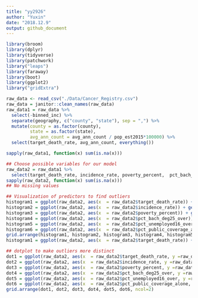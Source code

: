 ```yaml
---
title: "yy2926"
author: "Yuxin"
date: "2018.12.9"
output: github_document
---
```


```r
library(broom)
library(dplyr)
library(tidyverse)
library(patchwork)
library("leaps")
library(faraway)
library(boot)
library(ggplot2)
library("gridExtra")
```

```r
raw_data <- read_csv("./Data/Cancer_Registry.csv")
raw_data = janitor::clean_names(raw_data)
raw_data1 = raw_data %>% 
  select(-binned_inc) %>% 
  separate(geography, c("county", "state"), sep = ",") %>% 
  mutate(county = as.factor(county), 
         state = as.factor(state),
         avg_ann_count = avg_ann_count / pop_est2015*100000) %>% 
  select(target_death_rate, avg_ann_count, everything())
```

```r
sapply(raw_data1, function(x) sum(is.na(x)))
```

```r
## Choose possible variables for our model
raw_data2 = raw_data1 %>% 
  select(target_death_rate, incidence_rate, poverty_percent,  pct_bach_deg25_over, pct_unemployed16_over, pct_public_coverage_alone)
sapply(raw_data2, function(x) sum(is.na(x)))
## No missing values
```

```r
## Visualization of predictors to find outliers
histogram1 = ggplot(raw_data2, aes(x  = raw_data2$target_death_rate)) + geom_histogram() + labs(title = "pct_target_death_rate")
histogram2 = ggplot(raw_data2, aes(x  = raw_data2$incidence_rate)) + geom_histogram() + labs(title = "pct_incidence_rate")
histogram3 = ggplot(raw_data2, aes(x  = raw_data2$poverty_percent)) + geom_histogram() + labs(title = "pct_poverty_percent")
histogram4 = ggplot(raw_data2, aes(x  = raw_data2$pct_bach_deg25_over)) + geom_histogram() + labs(title = "pct_pct_bach_deg25_over")
histogram5 = ggplot(raw_data2, aes(x  = raw_data2$pct_unemployed16_over)) + geom_histogram() + labs(title = "pct_unemployed16_over")
histogram6 = ggplot(raw_data2, aes(x  = raw_data2$pct_public_coverage_alone)) + geom_histogram() + labs(title = "pct_public_coverage_alone")
grid.arrange(histogram1, histogram2, histogram3, histogram4, histogram5,histogram6, ncol=2)
histogram1 = ggplot(raw_data2, aes(x  = raw_data2$target_death_rate)) + geom_point() + labs(title = "pct_target_death_rate")
```

```r
## dotplot to make outliers more distinct
dot1 = ggplot(raw_data2, aes(x  = raw_data2$target_death_rate, y =raw_data2$target_death_rate)) + geom_point() + labs(title = "pct_target_death_rate")
dot2 = ggplot(raw_data2, aes(x  = raw_data2$incidence_rate, y =raw_data2$target_death_rate)) + geom_point() + labs(title = "pct_incidence_rate")
dot3 = ggplot(raw_data2, aes(x  = raw_data2$poverty_percent, y =raw_data2$target_death_rate)) + geom_point() + labs(title = "pct_poverty_percent")
dot4 = ggplot(raw_data2, aes(x  = raw_data2$pct_bach_deg25_over, y =raw_data2$target_death_rate)) + geom_point() + labs(title = "pct_pct_bach_deg25_over")
dot5 = ggplot(raw_data2, aes(x  = raw_data2$pct_unemployed16_over, y =raw_data2$target_death_rate)) + geom_point() + labs(title = "pct_unemployed16_over")
dot6 = ggplot(raw_data2, aes(x  = raw_data2$pct_public_coverage_alone, y =raw_data2$target_death_rate)) + geom_point() + labs(title = "pct_public_coverage_alone")
grid.arrange(dot1, dot2, dot3, dot4, dot5, dot6, ncol=2)
```
